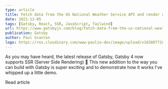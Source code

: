 ```yaml
---
type: article
title: Fetch data from the US National Weather Service API and render using SSR
date: 2021-12-05
tags: [Gatsby, React, SSR, JavaScript, Tailwind]
url: https://www.gatsbyjs.com/blog/fetch-data-from-the-us-national-weather-service-api-using-ssr
publication: Gatsby
author: Paul Scanlon
logo: https://res.cloudinary.com/www-paulie-dev/image/upload/v1658077182/paulie.dev/Logos/gatsby-logo_dgbkjm.png
---
```


As you may have heard, the latest release of Gatsby, Gatsby 4 now supports SSR (Server Side Rendering) 🥳 This new
addition to the way you can build with Gatsby is super exciting and to demonstrate how it works I've whipped up a little
demo.

<Cta href='https://www.gatsbyjs.com/blog/fetch-data-from-the-us-national-weather-service-api-using-ssr'>
  Read article
</Cta>
